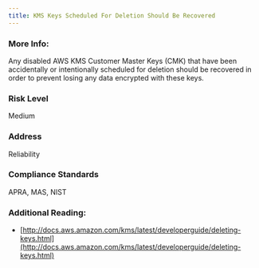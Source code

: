 ```yaml
---
title: KMS Keys Scheduled For Deletion Should Be Recovered
---
```


### More Info:

Any disabled AWS KMS Customer Master Keys (CMK) that have been accidentally or intentionally scheduled for deletion should be recovered in order to prevent losing any data encrypted with these keys.

### Risk Level

Medium

### Address

Reliability

### Compliance Standards

APRA, MAS, NIST

### Additional Reading:

- [http://docs.aws.amazon.com/kms/latest/developerguide/deleting-keys.html](http://docs.aws.amazon.com/kms/latest/developerguide/deleting-keys.html)
